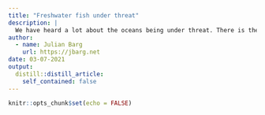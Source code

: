 ```yaml
---
title: "Freshwater fish under threat"
description: |
  We have heard a lot about the oceans being under threat. There is the warming climate, and runoffs, we witnessed a terrifying bleaching event at the Great Barrier Reef, an algea bloom off the cost of Florida, and a [Starfishes literally "dissolving"](https://www.jbarg.net/posts/2021-01-31-starfish-extinction-event/). But many rivers are also under threat, and [now WWF has summarized how bad things are for freshwater fishes](https://www.cbsnews.com/news/freshwater-fish-catastrophic-extinction-endangered-species-climate-change/). The answer: very.
author:
  - name: Julian Barg
    url: https://jbarg.net
date: 03-07-2021
output:
  distill::distill_article:
    self_contained: false
---
```



```r
knitr::opts_chunk$set(echo = FALSE)
```


